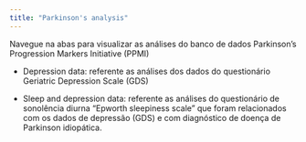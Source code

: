 ```yaml
---
title: "Parkinson's analysis"
---
```


Navegue na abas para visualizar as análises do banco de dados Parkinson’s Progression Markers Initiative (PPMI)

* Depression data: referente as análises dos dados do questionário Geriatric Depression Scale (GDS) 

* Sleep and depression data: referente as análises do questionário de sonolência diurna "Epworth sleepiness scale" que foram relacionados com os dados de depressão (GDS) e com diagnóstico de doença de Parkinson idiopática.

